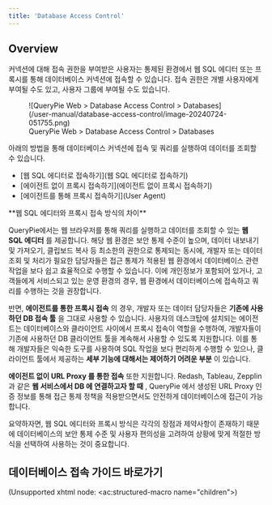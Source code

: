 ```yaml
---
title: 'Database Access Control'
---
```



## Overview

커넥션에 대해 접속 권한을 부여받은 사용자는 통제된 환경에서 웹 SQL 에디터 또는 프록시를 통해 데이터베이스 커넥션에 접속할 수 있습니다. 접속 권한은 개별 사용자에게 부여될 수도 있고, 사용자 그룹에 부여될 수도 있습니다.

<figure data-layout="center" data-align="center">
![QueryPie Web &gt; Database Access Control &gt; Databases](/user-manual/database-access-control/image-20240724-051755.png)
<figcaption>
QueryPie Web &gt; Database Access Control &gt; Databases
</figcaption>
</figure>

아래의 방법을 통해 데이터베이스 커넥션에 접속 및 쿼리를 실행하여 데이터를 조회할 수 있습니다.

* [웹 SQL 에디터로 접속하기](웹 SQL 에디터로 접속하기)
* [에이전트 없이 프록시 접속하기](에이전트 없이 프록시 접속하기)
* [에이전트를 통해 프록시 접속하기](User Agent)

<Callout type="info">
**웹 SQL 에디터와 프록시 접속 방식의 차이**

QueryPie에서는 웹 브라우저를 통해 쿼리를 실행하고 데이터를 조회할 수 있는  **웹 SQL 에디터** 를 제공합니다. 해당 웹 환경은 보안 통제 수준이 높으며, 데이터 내보내기 및 가져오기, 클립보드 복사 등 최소한의 권한으로 통제되는 동시에, 개발자 또는 데이터 조회 및 처리가 필요한 담당자들은 접근 통제가 적용된 웹 환경에서 데이터베이스 관련 작업을 보다 쉽고 효율적으로 수행할 수 있습니다. 이에 개인정보가 포함되어 있거나, 고객들에게 서비스되고 있는 운영 환경의 경우, 웹 환경에서 데이터베이스에 접속하고 쿼리를 수행하는 것을 권장합니다.

반면,  **에이전트를 통한 프록시 접속** 의 경우, 개발자 또는 데이터 담당자들은  **기존에 사용하던 DB 접속 툴** 을 그대로 사용할 수 있습니다. 사용자의 데스크탑에 설치되는 에이전트는 데이터베이스와 클라이언트 사이에서 프록시 접속이 역할을 수행하여, 개발자들이 기존에 사용하던 DB 클라이언트 툴을 계속해서 사용할 수 있도록 지원합니다. 이를 통해 개발자들은 익숙한 도구를 사용하여 SQL 작업을 보다 편리하게 수행할 수 있으나, 클라이언트 툴에서 제공하는  **세부 기능에 대해서는 제어하기 어려운 부분** 이 있습니다.

**에이전트 없이 URL Proxy 를 통한 접속**  또한 지원합니다. Redash, Tableau, Zepplin 과 같은  **웹 서비스에서 DB 에 연결하고자 할 때** , QueryPie 에서 생성된 URL Proxy 인증 정보를 통해 접근 통제 정책을 적용받으면서도 안전하게 데이터베이스에 접근이 가능합니다.

요약하자면, 웹 SQL 에디터와 프록시 방식은 각각의 장점과 제약사항이 존재하기 때문에 데이터베이스의 보안 통제 수준 및 사용자 편의성을 고려하여 상황에 맞게 적절한 방식을 선택하여 사용하는 것이 중요합니다.
</Callout>

## 데이터베이스 접속 가이드 바로가기

(Unsupported xhtml node: &lt;ac:structured-macro name="children"&gt;)
